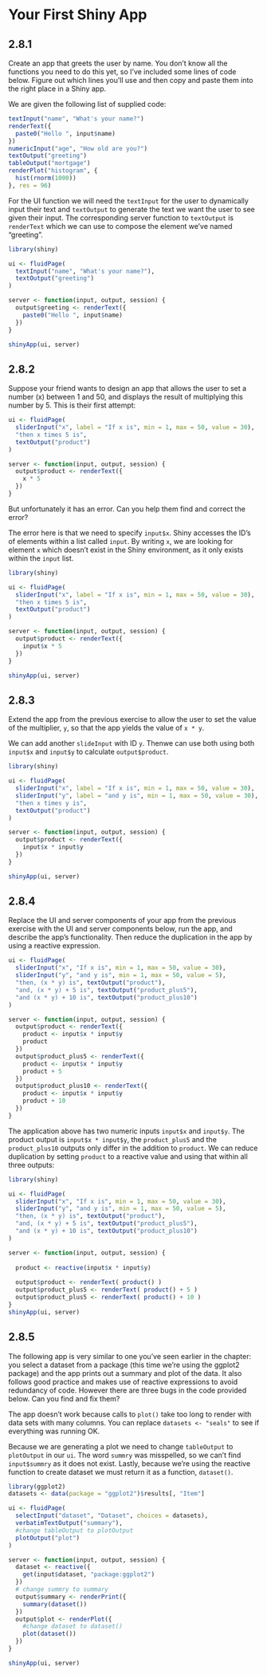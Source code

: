 # Your First Shiny App

## 2.8.1 {-}
  
:::question
Create an app that greets the user by name. You don't know all the functions you need to do this yet, so I've included some lines of code below. Figure out which lines you’ll use and then copy and paste them into the right place in a Shiny app.
:::

We are given the following list of supplied code:
```r
textInput("name", "What's your name?")
renderText({
  paste0("Hello ", input$name)
})
numericInput("age", "How old are you?")
textOutput("greeting")
tableOutput("mortgage")
renderPlot("histogram", {
  hist(rnorm(1000))
}, res = 96)
```

For the UI function we will need the `textInput` for the user to dynamically input their text and `textOutput` to generate the text we want the user to see given their input. The corresponding server function to `textOutput` is `renderText` which we can use to compose the element we've named "greeting".

```r
library(shiny)

ui <- fluidPage(
  textInput("name", "What's your name?"),
  textOutput("greeting")
)

server <- function(input, output, session) {
  output$greeting <- renderText({
    paste0("Hello ", input$name)
  })
}

shinyApp(ui, server)
```

## 2.8.2 {-}

:::question
Suppose your friend wants to design an app that allows the user to set a number (x) between 1 and 50, and displays the result of multiplying this number by 5. This is their first attempt:
  
```r
ui <- fluidPage(
  sliderInput("x", label = "If x is", min = 1, max = 50, value = 30),
  "then x times 5 is",
  textOutput("product")
)

server <- function(input, output, session) {
  output$product <- renderText({ 
    x * 5
  })
}
```

But unfortunately it has an error. Can you help them find and correct the error?
:::

The error here is that we need to specify `input$x`. Shiny accesses the ID's of elements within a list called `input`. By writing `x`, we are looking for element `x` which doesn't exist in the Shiny environment, as it only exists within the `input` list.
  
```r
library(shiny)

ui <- fluidPage(
  sliderInput("x", label = "If x is", min = 1, max = 50, value = 30),
  "then x times 5 is",
  textOutput("product")
)

server <- function(input, output, session) {
  output$product <- renderText({ 
    input$x * 5
  })
}

shinyApp(ui, server)
```

## 2.8.3 {-}

:::question
Extend the app from the previous exercise to allow the user to set the value of the multiplier, `y`, so that the app yields the value of `x * y`.
:::

We can add another `slideInput` with ID `y`. Thenwe can use both  using both `input$x` and `input$y` to calculate `output$product`.

```r
library(shiny)

ui <- fluidPage(
  sliderInput("x", label = "If x is", min = 1, max = 50, value = 30),
  sliderInput("y", label = "and y is", min = 1, max = 50, value = 30),
  "then x times y is",
  textOutput("product")
)

server <- function(input, output, session) {
  output$product <- renderText({ 
    input$x * input$y
  })
}

shinyApp(ui, server)
```

## 2.8.4 {-}

:::question
Replace the UI and server components of your app from the previous exercise with the UI and server components below, run the app, and describe the app’s functionality. Then reduce the duplication in the app by using a reactive expression.

```r
ui <- fluidPage(
  sliderInput("x", "If x is", min = 1, max = 50, value = 30),
  sliderInput("y", "and y is", min = 1, max = 50, value = 5),
  "then, (x * y) is", textOutput("product"),
  "and, (x * y) + 5 is", textOutput("product_plus5"),
  "and (x * y) + 10 is", textOutput("product_plus10")
)

server <- function(input, output, session) {
  output$product <- renderText({ 
    product <- input$x * input$y
    product
  })
  output$product_plus5 <- renderText({ 
    product <- input$x * input$y
    product + 5
  })
  output$product_plus10 <- renderText({ 
    product <- input$x * input$y
    product + 10
  })
}
```
:::


The application above has two numeric inputs `input$x` and `input$y`. The product output is `input$x * input$y`, the `product_plus5` and the `product_plus10` outputs only differ in the addition to `product`. We can reduce duplication by setting `product` to a reactive value and using that within all three outputs:
  
```r
library(shiny)

ui <- fluidPage(
  sliderInput("x", "If x is", min = 1, max = 50, value = 30),
  sliderInput("y", "and y is", min = 1, max = 50, value = 5),
  "then, (x * y) is", textOutput("product"),
  "and, (x * y) + 5 is", textOutput("product_plus5"),
  "and (x * y) + 10 is", textOutput("product_plus10")
)

server <- function(input, output, session) {
  
  product <- reactive(input$x * input$y)
  
  output$product <- renderText( product() )
  output$product_plus5 <- renderText( product() + 5 )
  output$product_plus5 <- renderText( product() + 10 )
}
shinyApp(ui, server)
```

## 2.8.5 {-}

:::question
The following app is very similar to one you’ve seen earlier in the chapter: you select a dataset from a package (this time we’re using the ggplot2 package) and the app prints out a summary and plot of the data. It also follows good practice and makes use of reactive expressions to avoid redundancy of code. However there are three bugs in the code provided below. Can you find and fix them?
:::
  
:::note
The app doesn't work because calls to `plot()` take too long to render with data sets with many columns. You can replace `datasets <- "seals"` to see if everything was running OK.
:::

Because we are generating a plot we need to change `tableOutput` to `plotOutput` in our `ui`. The word `summry` was misspelled, so we can't find `input$summry` as it does not exist. Lastly, because we're using the reactive function to create dataset we must return it as a function, `dataset()`.

```r
library(ggplot2)
datasets <- data(package = "ggplot2")$results[, "Item"]

ui <- fluidPage(
  selectInput("dataset", "Dataset", choices = datasets),
  verbatimTextOutput("summary"),
  #change tableOutput to plotOutput
  plotOutput("plot")
)

server <- function(input, output, session) {
  dataset <- reactive({
    get(input$dataset, "package:ggplot2")
  })
  # change summry to summary
  output$summary <- renderPrint({
    summary(dataset())
  })
  output$plot <- renderPlot({
    #change dataset to dataset()
    plot(dataset())
  })
}

shinyApp(ui, server)
```
